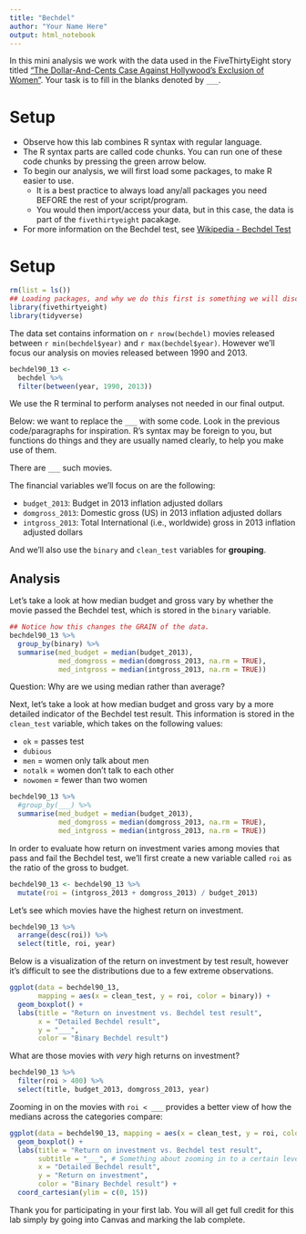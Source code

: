 ```yaml
---
title: "Bechdel"
author: "Your Name Here"
output: html_notebook
---
```


In this mini analysis we work with the data used in the
FiveThirtyEight story titled ["The Dollar-And-Cents Case Against
Hollywood's Exclusion of
Women"](https://fivethirtyeight.com/features/the-dollar-and-cents-case-against-hollywoods-exclusion-of-women/).
Your task is to fill in the blanks denoted by `___`.



# Setup

- Observe how this lab combines R syntax with regular language.
- The R syntax parts are called code chunks. You can run one of these
  code chunks by pressing the green arrow below.
- To begin our analysis, we will first load some packages, to make R easier to use.
    - It is a best practice to always load any/all packages you need BEFORE the rest of your script/program.
    - You would then import/access your data, but in this case, the
      data is part of the `fivethirtyeight` pacakage.
- For more information on the Bechdel test, see [Wikipedia - Bechdel
  Test](https://en.wikipedia.org/wiki/Bechdel_test)



# Setup

```r
rm(list = ls())
## Loading packages, and why we do this first is something we will discuss in more detail later in the class.
library(fivethirtyeight)
library(tidyverse)
```

The data set contains information on `r nrow(bechdel)` movies released
between `r min(bechdel$year)` and `r max(bechdel$year)`.  However
we'll focus our analysis on movies released between 1990 and 2013.

```r
bechdel90_13 <- 
  bechdel %>% 
  filter(between(year, 1990, 2013))
```

We use the R terminal to perform analyses not needed in our final
output.

Below: we want to replace the `___` with some code. Look in the
previous code/paragraphs for inspiration. R's syntax may be foreign to
you, but functions do things and they are usually named clearly, to
help you make use of them.

There are `___` such movies.

The financial variables we'll focus on are the following:

-   `budget_2013`: Budget in 2013 inflation adjusted dollars
-   `domgross_2013`: Domestic gross (US) in 2013 inflation adjusted dollars
-   `intgross_2013`: Total International (i.e., worldwide) gross in 2013 inflation adjusted dollars

And we'll also use the `binary` and `clean_test` variables for
**grouping**.

## Analysis

Let's take a look at how median budget and gross vary by whether the
movie passed the Bechdel test, which is stored in the `binary`
variable.

```r
## Notice how this changes the GRAIN of the data.
bechdel90_13 %>%
  group_by(binary) %>%
  summarise(med_budget = median(budget_2013),
            med_domgross = median(domgross_2013, na.rm = TRUE),
            med_intgross = median(intgross_2013, na.rm = TRUE))
```

Question: Why are we using median rather than average?

Next, let's take a look at how median budget and gross vary by a more
detailed indicator of the Bechdel test result.  This information is
stored in the `clean_test` variable, which takes on the following
values:

-   `ok` = passes test
-   `dubious`
-   `men` = women only talk about men
-   `notalk` = women don't talk to each other
-   `nowomen` = fewer than two women

```r
bechdel90_13 %>%
  #group_by(___) %>%
  summarise(med_budget = median(budget_2013),
            med_domgross = median(domgross_2013, na.rm = TRUE),
            med_intgross = median(intgross_2013, na.rm = TRUE))
```

In order to evaluate how return on investment varies among movies that
pass and fail the Bechdel test, we'll first create a new variable
called `roi` as the ratio of the gross to budget.

```r
bechdel90_13 <- bechdel90_13 %>%
  mutate(roi = (intgross_2013 + domgross_2013) / budget_2013)
```

Let's see which movies have the highest return on investment.

```r
bechdel90_13 %>%
  arrange(desc(roi)) %>% 
  select(title, roi, year)
```

Below is a visualization of the return on investment by test result,
however it's difficult to see the distributions due to a few extreme
observations.

```r
ggplot(data = bechdel90_13, 
       mapping = aes(x = clean_test, y = roi, color = binary)) +
  geom_boxplot() +
  labs(title = "Return on investment vs. Bechdel test result",
       x = "Detailed Bechdel result",
       y = "___",
       color = "Binary Bechdel result")
```

What are those movies with *very* high returns on investment?

```r
bechdel90_13 %>%
  filter(roi > 400) %>%
  select(title, budget_2013, domgross_2013, year)
```

Zooming in on the movies with `roi < ___` provides a better view of
how the medians across the categories compare:

```r
ggplot(data = bechdel90_13, mapping = aes(x = clean_test, y = roi, color = binary)) +
  geom_boxplot() +
  labs(title = "Return on investment vs. Bechdel test result",
       subtitle = "___", # Something about zooming in to a certain level
       x = "Detailed Bechdel result",
       y = "Return on investment",
       color = "Binary Bechdel result") +
  coord_cartesian(ylim = c(0, 15))
```

Thank you for participating in your first lab. You will all get full
credit for this lab simply by going into Canvas and marking the lab
complete.
